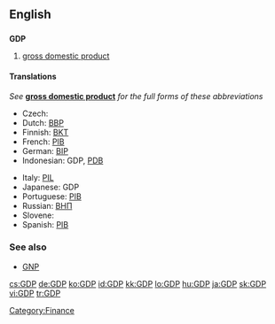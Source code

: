 ==English==

==={{initialism}}===
'''GDP'''
{{wikipedia}}

# [[gross domestic product]]

====Translations====
''See'' '''[[gross domestic product]]''' ''for the full forms of these abbreviations''
{{trans-top|gross domestic product}}
* Czech: {{t|cs|HDP}}
* Dutch: [[BBP]]
* Finnish: [[BKT]]
* French: [[PIB]] {{m}}
* German: [[BIP]]
* Indonesian: GDP, [[PDB]]
{{trans-mid}}
* Italy: [[PIL]]
* Japanese: GDP
* Portuguese: [[PIB]]
* Russian: [[ВНП]]
* Slovene: {{t+|sl|BDP}}
* Spanish: [[PIB]]
{{trans-bottom}}

===See also===
* [[GNP]]

[[Category:Finance]]

[[cs:GDP]]
[[de:GDP]]
[[ko:GDP]]
[[id:GDP]]
[[kk:GDP]]
[[lo:GDP]]
[[hu:GDP]]
[[ja:GDP]]
[[sk:GDP]]
[[vi:GDP]]
[[tr:GDP]]